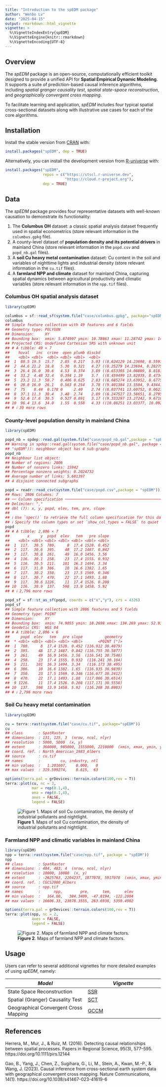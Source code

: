 ```yaml
---
title: "Introduction to the spEDM package"
author: "Wenbo Lv"
date: "2025-04-15"
output: rmarkdown::html_vignette
vignette: >
  %\VignetteIndexEntry{spEDM}
  %\VignetteEngine{knitr::rmarkdown}
  %\VignetteEncoding{UTF-8}
---
```




## Overview

The *spEDM* package is an open-source, computationally efficient toolkit designed to provide a unified API for **Spatial Empirical Dynamic Modeling**. It supports a suite of prediction-based causal inference algorithms, including *spatial granger causality test*, *spatial state-space reconstruction*, and *geographically convergent cross mapping*.

To facilitate learning and application, *spEDM* includes four typical spatial cross-sectional datasets along with illustrative use cases for each of the core algorithms.

## Installation

Install the stable version from [CRAN](https://CRAN.R-project.org/package=spEDM) with:

```r
install.packages("spEDM", dep = TRUE)
```

Alternatively, you can install the development version from [R-universe](https://stscl.r-universe.dev/spEDM) with:

```r
install.packages("spEDM",
                 repos = c("https://stscl.r-universe.dev",
                           "https://cloud.r-project.org"),
                 dep = TRUE)
```

## Data

The *spEDM* package provides four representative datasets with well-known causation to demonstrate its functionality:

1. The **Columbus OH** dataset: a classic spatial analysis dataset frequently used in spatial econometrics (store relevant information in the `columbus.gpkg` file).
2. A county-level dataset of **population density and its potential drivers** in mainland China (store relevant information in the `popd.csv` and `popd_nb.gal` files).
3. A **soil Cu heavy metal contamination** dataset: Cu content in the soil and variables of nighttime lights and industrial density (store relevant information in the `cu.tif` files).
4. A **farmland NPP and climate** dataset for mainland China, capturing spatial dynamics between agricultural productivity and climatic variables (store relevant information in the `npp.tif` files).

### Columbus OH spatial analysis dataset


``` r
library(spEDM)

columbus = sf::read_sf(system.file("case/columbus.gpkg", package="spEDM"))
columbus
## Simple feature collection with 49 features and 6 fields
## Geometry type: POLYGON
## Dimension:     XY
## Bounding box:  xmin: 5.874907 ymin: 10.78863 xmax: 11.28742 ymax: 14.74245
## Projected CRS: Undefined Cartesian SRS with unknown unit
## # A tibble: 49 × 7
##    hoval   inc  crime  open plumb discbd                                 geom
##    <dbl> <dbl>  <dbl> <dbl> <dbl>  <dbl>                            <POLYGON>
##  1  80.5 19.5  15.7   2.85  0.217   5.03 ((8.624129 14.23698, 8.5597 14.7424…
##  2  44.6 21.2  18.8   5.30  0.321   4.27 ((8.25279 14.23694, 8.282758 14.229…
##  3  26.4 16.0  30.6   4.53  0.374   3.89 ((8.653305 14.00809, 8.81814 14.002…
##  4  33.2  4.48 32.4   0.394 1.19    3.7  ((8.459499 13.82035, 8.473408 13.83…
##  5  23.2 11.3  50.7   0.406 0.625   2.83 ((8.685274 13.63952, 8.677577 13.72…
##  6  28.8 16.0  26.1   0.563 0.254   3.78 ((9.401384 13.5504, 9.434411 13.694…
##  7  75    8.44  0.178 0     2.40    2.74 ((8.037741 13.60752, 8.062716 13.60…
##  8  37.1 11.3  38.4   3.48  2.74    2.89 ((8.247527 13.58651, 8.2795 13.5965…
##  9  52.6 17.6  30.5   0.527 0.891   3.17 ((9.333297 13.27242, 9.671007 13.27…
## 10  96.4 13.6  34.0   1.55  0.558   4.33 ((10.08251 13.03377, 10.0925 13.052…
## # ℹ 39 more rows
```

### County-level population density in mainland China


``` r
library(spEDM)

popd_nb = spdep::read.gal(system.file("case/popd_nb.gal",package = "spEDM"))
## Warning in spdep::read.gal(system.file("case/popd_nb.gal", package =
## "spEDM")): neighbour object has 4 sub-graphs
popd_nb
## Neighbour list object:
## Number of regions: 2806 
## Number of nonzero links: 15942 
## Percentage nonzero weights: 0.2024732 
## Average number of links: 5.681397 
## 4 disjoint connected subgraphs

popd = readr::read_csv(system.file("case/popd.csv",package = "spEDM"))
## Rows: 2806 Columns: 7
## ── Column specification ─────────────────────────────────────────────────────
## Delimiter: ","
## dbl (7): x, y, popd, elev, tem, pre, slope
## 
## ℹ Use `spec()` to retrieve the full column specification for this data.
## ℹ Specify the column types or set `show_col_types = FALSE` to quiet this message.
popd
## # A tibble: 2,806 × 7
##        x     y  popd  elev   tem   pre slope
##    <dbl> <dbl> <dbl> <dbl> <dbl> <dbl> <dbl>
##  1  117.  30.5  780.     8  17.4 1528. 0.452
##  2  117.  30.6  395.    48  17.2 1487. 0.842
##  3  117.  30.8  261.    49  16.0 1456. 3.56 
##  4  116.  30.1  258.    23  17.4 1555. 0.932
##  5  116.  30.5  211.   101  16.3 1494. 3.34 
##  6  117.  31.0  386.    10  16.6 1382. 1.65 
##  7  117.  30.2  350.    23  17.5 1569. 0.346
##  8  117.  30.7  470.    22  17.1 1493. 1.88 
##  9  117.  30.6 1226.    11  17.4 1526. 0.208
## 10  116.  30.9  137.   598  13.9 1458. 5.92 
## # ℹ 2,796 more rows

popd_sf = sf::st_as_sf(popd, coords = c("x","y"), crs = 4326)
popd_sf
## Simple feature collection with 2806 features and 5 fields
## Geometry type: POINT
## Dimension:     XY
## Bounding box:  xmin: 74.9055 ymin: 18.2698 xmax: 134.269 ymax: 52.9346
## Geodetic CRS:  WGS 84
## # A tibble: 2,806 × 6
##     popd  elev   tem   pre slope          geometry
##  * <dbl> <dbl> <dbl> <dbl> <dbl>       <POINT [°]>
##  1  780.     8  17.4 1528. 0.452 (116.912 30.4879)
##  2  395.    48  17.2 1487. 0.842 (116.755 30.5877)
##  3  261.    49  16.0 1456. 3.56  (116.541 30.7548)
##  4  258.    23  17.4 1555. 0.932  (116.241 30.104)
##  5  211.   101  16.3 1494. 3.34   (116.173 30.495)
##  6  386.    10  16.6 1382. 1.65  (116.935 30.9839)
##  7  350.    23  17.5 1569. 0.346 (116.677 30.2412)
##  8  470.    22  17.1 1493. 1.88  (117.066 30.6514)
##  9 1226.    11  17.4 1526. 0.208 (117.171 30.5558)
## 10  137.   598  13.9 1458. 5.92  (116.208 30.8983)
## # ℹ 2,796 more rows
```

### Soil Cu heavy metal contamination


``` r
library(spEDM)

cu = terra::rast(system.file("case/cu.tif", package="spEDM"))
cu
## class       : SpatRaster 
## dimensions  : 131, 125, 3  (nrow, ncol, nlyr)
## resolution  : 5000, 5000  (x, y)
## extent      : 360000, 985000, 1555000, 2210000  (xmin, xmax, ymin, ymax)
## coord. ref. : North_American_1983_Albers 
## source      : cu.tif 
## names       :         cu, industry, ntl 
## min values  :   1.201607,    0.000,   0 
## max values  : 319.599274,    0.615,  63

options(terra.pal = grDevices::terrain.colors(100,rev = T))
terra::plot(cu, nc = 3,
            mar = rep(0.1,4),
            oma = rep(0.1,4),
            axes = FALSE,
            legend = FALSE)
```

![**Figure 1**. Maps of soil Cu contamination, the density of industrial pollutants and nightlight.](../man/figures/pkgintro/cu-1.png)

### Farmland NPP and climatic variables in mainland China


``` r
library(spEDM)
npp = terra::rast(system.file("case/npp.tif", package = "spEDM"))
npp
## class       : SpatRaster 
## dimensions  : 404, 483, 4  (nrow, ncol, nlyr)
## resolution  : 10000, 10000  (x, y)
## extent      : -2625763, 2204237, 1877078, 5917078  (xmin, xmax, ymin, ymax)
## coord. ref. : CGCS2000_Albers 
## source      : npp.tif 
## names       :      npp,        pre,      tem,      elev 
## min values  :   164.00,   384.3409, -47.8194, -122.2004 
## max values  : 16606.33, 23878.3555, 263.6938, 5350.4902

options(terra.pal = grDevices::terrain.colors(100,rev = T))
terra::plot(npp, nc = 2,
            axes = FALSE,
            legend = FALSE)
```

![**Figure 2**. Maps of farmland NPP and climate factors.](../man/figures/pkgintro/npp-1.png)

## Usage

Users can refer to several additional vignettes for more detailed examples of using *spEDM*, namely:

| *Model* | *Vignette* |
|---------------------|--------------------|
| State Space Reconstruction |[SSR](https://stscl.github.io/spEDM/articles/SSR.html)|
| Spatial (Granger) Causality Test |[SCT](https://stscl.github.io/spEDM/articles/SCT.html)|
| Geographical Convergent Cross Mapping |[GCCM](https://stscl.github.io/spEDM/articles/GCCM.html)|

## References

Herrera, M., Mur, J., & Ruiz, M. (2016). Detecting causal relationships between spatial processes. Papers in Regional Science, 95(3), 577–595. https://doi.org/10.1111/pirs.12144

Gao, B., Yang, J., Chen, Z., Sugihara, G., Li, M., Stein, A., Kwan, M.-P., & Wang, J. (2023). Causal inference from cross-sectional earth system data with geographical convergent cross mapping. Nature Communications, 14(1). https://doi.org/10.1038/s41467-023-41619-6
